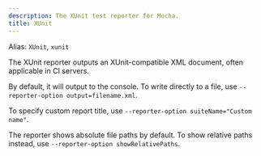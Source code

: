 ```yaml
---
description: The XUnit test reporter for Mocha.
title: XUnit
---
```


Alias: `XUnit`, `xunit`

The XUnit reporter outputs an XUnit-compatible XML document, often applicable in CI servers.

By default, it will output to the console.
To write directly to a file, use `--reporter-option output=filename.xml`.

To specify custom report title, use `--reporter-option suiteName="Custom name"`.

The reporter shows absolute file paths by default.
To show relative paths instead, use `--reporter-option showRelativePaths`.
